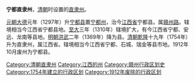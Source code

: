 '''宁都直隶州'''，[[清朝|清朝]]时设置的[[直隶州|直隶州]]。

[[元朝|元朝]][[大德_(元朝)|大德]]元年（1297年）升[[宁都县|宁都县]]置[[宁都州|宁都州]]，治今[[江西省|江西省]]宁都县。属[[赣州路|赣州路]]。辖境相当今江西省宁都县地。[[至大|至大]]三年（1310年）辖境扩大，有今江西省宁都、安远、龙南等县地。[[明朝|明朝]][[洪武|洪武]]二年（1369年）降为县。[[清朝|清朝]][[乾隆|乾隆]]十九年（1754年）升为直隶州，属江西省。辖境相当今江西省宁都、石城、瑞金等县市地。1912年10月废州为宁都县。 

{{清朝江西省行政區劃|nocat}}
{{江西省历史二级政区|nocat}}
{{清朝行政区划小作品}}
{{DEFAULTSORT:N}}
[[Category:清朝直隶州|Category:清朝直隶州]] 
[[Category:江西的州|Category:江西的州]] 
[[Category:赣州行政区划史|Category:赣州行政区划史]]
[[Category:1754年建立的行政区划|Category:1754年建立的行政区划]]
[[Category:1912年废除的行政区划|Category:1912年废除的行政区划]]